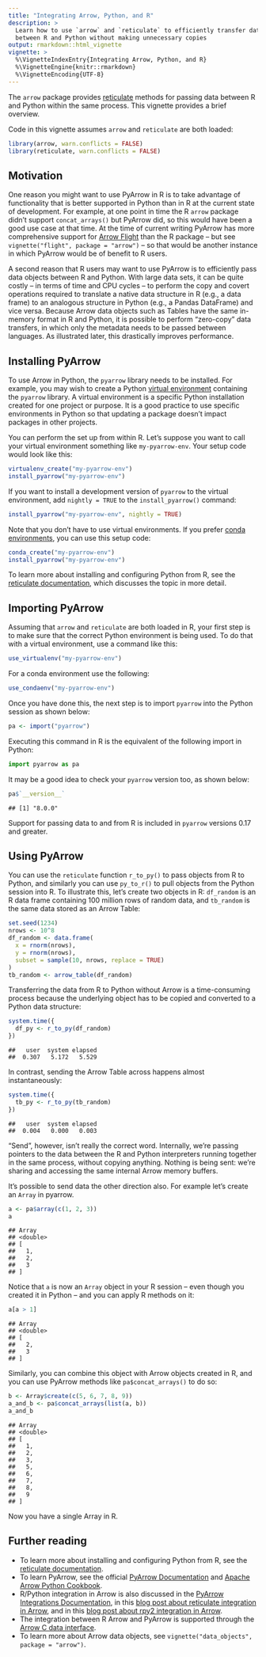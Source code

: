 ```yaml
---
title: "Integrating Arrow, Python, and R"
description: > 
  Learn how to use `arrow` and `reticulate` to efficiently transfer data 
  between R and Python without making unnecessary copies
output: rmarkdown::html_vignette
vignette: >
  %\VignetteIndexEntry{Integrating Arrow, Python, and R}
  %\VignetteEngine{knitr::rmarkdown}
  %\VignetteEncoding{UTF-8}
---
```


The `arrow` package provides [reticulate](https://rstudio.github.io/reticulate/) methods for passing data between R and Python within the same process. This vignette provides a brief overview.

Code in this vignette assumes `arrow` and `reticulate` are both loaded:

```r
library(arrow, warn.conflicts = FALSE)
library(reticulate, warn.conflicts = FALSE)
```

## Motivation

One reason you might want to use PyArrow in R is to take advantage of functionality that is better supported in Python than in R at the current state of development. For example, at one point in time the R `arrow` package didn't support `concat_arrays()` but PyArrow did, so this would have been a good use case at that time. At the time of current writing PyArrow has more comprehensive support for [Arrow Flight](https://arrow.apache.org/docs/format/Flight.html) than the R package -- but see `vignette("flight", package = "arrow")` -- so that would be another instance in which PyArrow would be of benefit to R users.

A second reason that R users may want to use PyArrow is to efficiently pass data objects between R and Python. With large data sets, it can be quite costly -- in terms of time and CPU cycles -- to perform the copy and covert operations required to translate a native data structure in R (e.g., a data frame) to an analogous structure in Python (e.g., a Pandas DataFrame) and vice versa. Because Arrow data objects such as Tables have the same in-memory format in R and Python, it is possible to perform "zero-copy" data transfers, in which only the metadata needs to be passed between languages. As illustrated later, this drastically improves performance. 

## Installing PyArrow

To use Arrow in Python, the `pyarrow` library needs to be installed. For example, you may wish to create a Python [virtual environment](https://docs.python.org/3/library/venv.html) containing the `pyarrow` library. A virtual environment is a specific Python installation created for one project or purpose. It is a good practice to use specific environments in Python so that updating a package doesn't impact packages in other projects.

You can perform the set up from within R. Let's suppose you want to call your virtual environment something like `my-pyarrow-env`. Your setup code would look like this: 

```r
virtualenv_create("my-pyarrow-env")
install_pyarrow("my-pyarrow-env")
```

If you want to install a development version of `pyarrow` to the virtual environment, add `nightly = TRUE` to the `install_pyarrow()` command:

```r
install_pyarrow("my-pyarrow-env", nightly = TRUE)
```

Note that you don't have to use virtual environments. If you prefer [conda environments](https://docs.conda.io/projects/conda/en/latest/user-guide/concepts/environments.html), you can use this setup code:

```r
conda_create("my-pyarrow-env")
install_pyarrow("my-pyarrow-env")
```

To learn more about installing and configuring Python from R,
see the [reticulate documentation](https://rstudio.github.io/reticulate/articles/python_packages.html), which discusses the topic in more detail.

## Importing PyArrow

Assuming that `arrow` and `reticulate` are both loaded in R, your first step is to make sure that the correct Python environment is being used. To do that with a virtual environment, use a command like this:

```r
use_virtualenv("my-pyarrow-env")
```

For a conda environment use the following:

```r
use_condaenv("my-pyarrow-env")
```

Once you have done this, the next step is to import `pyarrow` into the Python session as shown below:

```r
pa <- import("pyarrow")
```

Executing this command in R is the equivalent of the following import in Python:

```python
import pyarrow as pa
```

It may be a good idea to check your `pyarrow` version too, as shown below:

```r
pa$`__version__`
```

```
## [1] "8.0.0"
```

Support for passing data to and from R is included in `pyarrow` versions 0.17 and greater.

## Using PyArrow

You can use the `reticulate` function `r_to_py()` to pass objects from R to Python, and similarly you can use `py_to_r()` to pull objects from the Python session into R. To illustrate this, let's create two objects in R: `df_random` is an R data frame containing 100 million rows of random data, and `tb_random` is the same data stored as an Arrow Table: 

```r
set.seed(1234)
nrows <- 10^8
df_random <- data.frame(
  x = rnorm(nrows), 
  y = rnorm(nrows),
  subset = sample(10, nrows, replace = TRUE)
)
tb_random <- arrow_table(df_random)
```

Transferring the data from R to Python without Arrow is a time-consuming process because the underlying object has to be copied and converted to a Python data structure:

```r
system.time({
  df_py <- r_to_py(df_random)
})
```

```
##   user  system elapsed 
##  0.307   5.172   5.529 
```

In contrast, sending the Arrow Table across happens almost instantaneously:

```r
system.time({
  tb_py <- r_to_py(tb_random)
})
```

```
##   user  system elapsed 
##  0.004   0.000   0.003 
```

"Send", however, isn't really the correct word. Internally, we're passing pointers to the data between the R and Python interpreters running together in the same process, without copying anything. Nothing is being sent: we're sharing and accessing the same internal Arrow memory buffers.

It's possible to send data the other direction also. For example let's create  an `Array` in pyarrow.

```r
a <- pa$array(c(1, 2, 3))
a
```

```
## Array
## <double>
## [
##   1,
##   2,
##   3
## ]
```

Notice that `a` is now an `Array` object in your R session -- even though you created it in Python -- and you can apply R methods on it:

```r
a[a > 1]
```

```
## Array
## <double>
## [
##   2,
##   3
## ]
```

Similarly, you can combine this object with Arrow objects created in R, and you can use PyArrow methods like `pa$concat_arrays()` to do so:

```r
b <- Array$create(c(5, 6, 7, 8, 9))
a_and_b <- pa$concat_arrays(list(a, b))
a_and_b
```

```
## Array
## <double>
## [
##   1,
##   2,
##   3,
##   5,
##   6,
##   7,
##   8,
##   9
## ]
```

Now you have a single Array in R.

## Further reading

- To learn more about installing and configuring Python from R,
see the [reticulate documentation](https://rstudio.github.io/reticulate/articles/python_packages.html).
- To learn PyArrow, see the official [PyArrow Documentation](https://arrow.apache.org/docs/python/) and [Apache Arrow Python Cookbook](https://arrow.apache.org/cookbook/py/).
- R/Python integration in Arrow is also discussed in the [PyArrow Integrations Documentation](https://arrow.apache.org/docs/python/integration/python_r.html), in this [blog post about reticulate integration in Arrow](https://voltrondata.com/blog/passing-arrow-data-between-r-and-python-with-reticulate/), and in this [blog post about rpy2 integration in Arrow](https://voltrondata.com/blog/data-transfer-between-python-and-r-with-rpy2-and-apache-arrow/).
- The integration between R Arrow and PyArrow is supported through the [Arrow C data interface](https://arrow.apache.org/docs/format/CDataInterface.html#c-data-interface).
- To learn more about Arrow data objects, see `vignette("data_objects", package = "arrow")`.

